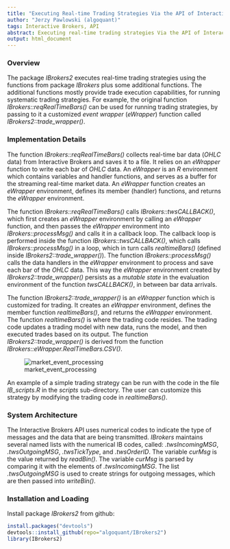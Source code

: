 ```yaml
---
title: "Executing Real-time Trading Strategies Via the API of Interactive Brokers"
author: "Jerzy Pawlowski (algoquant)"
tags: Interactive Brokers, API
abstract: Executing real-time trading strategies Via the API of Interactive Brokers.
output: html_document
---
```


### Overview

The package *IBrokers2* executes real-time trading strategies using the functions from package *IBrokers* plus some additional functions.  The additional functions mostly provide trade execution capabilities, for running systematic trading strategies.  For example, the original function *IBrokers::reqRealTimeBars()* can be used for running trading strategies, by passing to it a customized *event wrapper* (*eWrapper*) function called *IBrokers2::trade_wrapper()*.


### Implementation Details

The function *IBrokers::reqRealTimeBars()* collects real-time bar data (*OHLC* data) from Interactive Brokers and saves it to a file.  It relies on an *eWrapper* function to write each bar of *OHLC* data.  An *eWrapper* is an *R* environment which contains variables and handler functions, and serves as a buffer for the streaming real-time market data.  An *eWrapper* function creates an *eWrapper* environment, defines its member (handler) functions, and returns the *eWrapper* environment.  

The function *IBrokers::reqRealTimeBars()* calls *IBrokers::twsCALLBACK()*, which first creates an *eWrapper* environment by calling an *eWrapper* function, and then passes the *eWrapper* environment into *IBrokers::processMsg()* and calls it in a callback loop.  The callback loop is performed inside the function *IBrokers::twsCALLBACK()*, which calls *IBrokers::processMsg()* in a loop, which in turn calls *realtimeBars()* (defined inside *IBrokers2::trade_wrapper()*).  The function *IBrokers::processMsg()* calls the data handlers in the *eWrapper* environment to process and save each bar of the *OHLC* data.  This way the *eWrapper* environment created by *IBrokers2::trade_wrapper()* persists as a *mutable state* in the evaluation environment of the function *twsCALLBACK()*, in between bar data arrivals. 

The function *IBrokers2::trade_wrapper()* is an *eWrapper* function which is customized for trading.  It creates an *eWrapper* environment, defines the member function *realtimeBars()*, and returns the *eWrapper* environment.  The function *realtimeBars()* is where the trading code resides.  The trading code updates a trading model with new data, runs the model, and then executed trades based on its output.  The function *IBrokers2::trade_wrapper()* is derived from the function *IBrokers::eWrapper.RealTimeBars.CSV()*.

![market_event_processing](market_event_processing2.png)

An example of a simple trading strategy can be run with the code in the file *IB_scripts.R* in the *scripts* sub-directory.  The user can customize this strategy by modifying the trading code in *realtimeBars()*.


### System Architecture

The Interactive Brokers API uses numerical codes to indicate the type of messages and the data that are being transmitted.  *IBrokers* maintains several named lists with the numerical IB codes, called: *.twsIncomingMSG*, *.twsOutgoingMSG*, *.twsTickType*, and *.twsOrderID*.
The variable *curMsg* is the value returned by *readBin()*.  The variable *curMsg* is parsed by comparing it with the elements of *.twsIncomingMSG*.
The list *.twsOutgoingMSG* is used to create strings for outgoing messages, which are then passed into *writeBin()*.  



### Installation and Loading

Install package *IBrokers2* from github:  
```r
install.packages("devtools")
devtools::install_github(repo="algoquant/IBrokers2")
library(IBrokers2)
```
<br>

